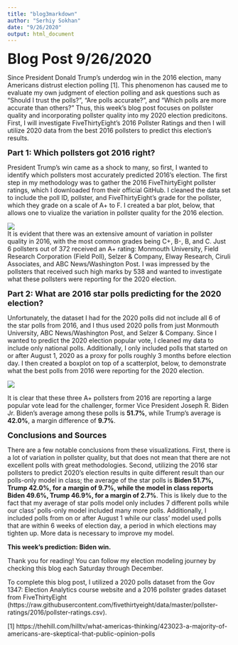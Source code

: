 ```yaml
---
title: "blog3markdown"
author: "Serhiy Sokhan"
date: "9/26/2020"
output: html_document
---
```


<font size="6"><b>Blog Post 9/26/2020</b></font>

Since President Donald Trump's underdog win in the 2016 election, many Americans distrust election polling [1].  This phenomenon has caused me to evaluate my own judgment of election polling and ask questions such as "Should I trust the polls?", "Are polls accurate?", and "Which polls are more accurate than others?" Thus, this week's blog post focuses on pollster quality and incorporating pollster quality into my 2020 election predicitons.  First, I will investigate FiveThirtyEight's 2016 Pollster Ratings and then I will utilize 2020 data from the best 2016 pollsters to predict this election's results.

<font size="4"><b>Part 1: Which pollsters got 2016 right? </b></font>

President Trump's win came as a shock to many, so first, I wanted to identify which pollsters most accurately predicted 2016's election.  The first step in my methodology was to gather the 2016 FiveThirtyEight pollster ratings, which I downloaded from their official GitHub.  I cleaned the data set to include the poll ID, pollster, and FiveThirtyEight's grade for the pollster, which they grade on a scale of A+ to F.  I created a bar plot, below, that allows one to viualize the variation in pollster quality for the 2016 election.  

![](/Users/serhiysokhan/Desktop/SeniorYear/Gov1347/pollsterratings.png)  
It is evident that there was an extensive amount of variation in pollster quality in 2016, with the most common grades being C+, B-, B, and C.  Just 6 pollsters out of 372 received an A+ rating: Monmouth University, Field Research Corporation (Field Poll), Selzer & Company, Elway Research, Ciruli Associates, and ABC News/Washington Post.  I was impressed by the pollsters that received such high marks by 538 and wanted to investigate what these pollsters were reporting for the 2020 election.


<font size="4"><b> Part 2: What are 2016 star polls predicting for the 2020 election? </b></font>

Unfortunately, the dataset I had for the 2020 polls did not include all 6 of the star polls from 2016, and I thus used 2020 polls from just Monmouth University, ABC News/Washington Post, and Selzer & Company.  Since I wanted to predict the 2020 election popular vote, I cleaned my data to include only national polls.  Additionally, I only included polls that started on or after August 1, 2020 as a proxy for polls roughly 3 months before election day.  I then created a boxplot on top of a scatterplot, below, to demonstrate what the best polls from 2016 were reporting for the 2020 election.  

![](/Users/serhiysokhan/Desktop/SeniorYear/Gov1347/starpollperformance.png) 

It is clear that these three A+ pollsters from 2016 are reporting a large popular vote lead for the challenger, former Vice President Joseph R. Biden Jr.  Biden's average among these polls is <b>51.7%</b>, while Trump's average is <b>42.0%</b>, a margin difference of <b>9.7%</b>.  

<font size="4"><b>Conclusions and Sources</b></font>

There are a few notable conclusions from these visualizations.  First, there is a lot of variation in pollster quality, but that does not mean that there are not excellent polls with great methodologies. Second, utilizing the 2016 star pollsters to predict 2020's election results in quite different result than our polls-only model in class; the average of the star polls is <b>Biden 51.7%, Trump 42.0%, for a margin of 9.7%, while the model in class reports Biden 49.6%, Trump 46.9%, for a margin of 2.7%</b>.  This is likely due to the fact that my average of star polls model only includes 7 different polls while our class' polls-only model included many more polls.  Additionally, I included polls from on or after August 1 while our class' model used polls that are within 6 weeks of election day, a period in which elections may tighten up.  More data is necessary to improve my model.

<b>This week's prediction: Biden win. </b>

Thank you for reading! You can follow my election modeling journey by checking this blog each Saturday through December.

To complete this blog post, I utilized a 2020 polls dataset from the Gov 1347: Election Analytics course website and a 2016 pollster grades dataset from FiveThirtyEight (https://raw.githubusercontent.com/fivethirtyeight/data/master/pollster-ratings/2016/pollster-ratings.csv).  


[1] https://thehill.com/hilltv/what-americas-thinking/423023-a-majority-of-americans-are-skeptical-that-public-opinion-polls